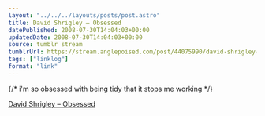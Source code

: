 ```yaml
---
layout: "../../../layouts/posts/post.astro"
title: David Shrigley – Obsessed
datePublished: 2008-07-30T14:04:03+00:00
updatedDate: 2008-07-30T14:04:03+00:00
source: tumblr stream
tumblrUrl: https://stream.anglepoised.com/post/44075990/david-shrigley-obsessed
tags: ["linklog"]
format: "link"
---
```


{/* i'm so obsessed with being tidy that it stops me working */}

[David Shrigley &#8211; Obsessed][1]

[1]: http://www.davidshrigley.com/draw_htmpgs/state_of_play/3_obsessed.html
